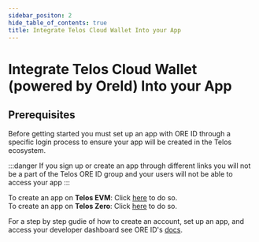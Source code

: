 ---
sidebar_positon: 2
hide_table_of_contents: true
title: Integrate Telos Cloud Wallet Into your App
---

# Integrate Telos Cloud Wallet (powered by OreId) Into your App

## Prerequisites

Before getting started you must set up an app with ORE ID through a specific login process to ensure your app will be created in the Telos ecosystem.  

:::danger
If you sign up or create an app through different links you will not be a part of the Telos ORE ID group and your users will not be able to access your app
::: 

To create an app on **Telos EVM**: Click [here](https://oreid.io/developer/partner/new-app?app-group-id=7ec2bdfa-4f3a-47dd-86cd-760c8d905e98) to do so.  
To create an app on **Telos Zero**: Click [here](https://oreid.io/developer/partner/new-app?app-group-id=native7d-aa42-4477-8f15-4e42ae14b937) to do so.  

For a step by step gudie of how to create an account, set up an app, and access your developer dashboard see ORE ID's [docs](https://docs.oreid.io/ore-id/blockchains/telos-cloud-wallet/quickstart).
